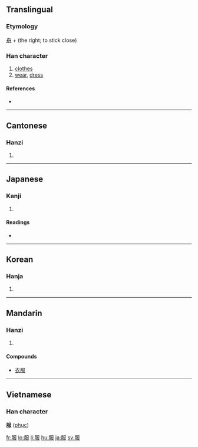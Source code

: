 ==Translingual==

===Etymology===
[[舟]] + (the right; to stick close)<!--JIS 0360-->

===Han character===
{{Han char|rn=74|rad=月|as=04|sn=8|four=7724<sub>7</sub>|canj=月尸中水 (BSLE)}}

# [[clothes]]
# [[wear]], [[dress]]

====References====
* {{Han ref|kx=0505.020|dkj=14345|dj=0883.140|hdz=32053.070|uh=670D|ud=26381|bh=AA41|bd=43585}}

----

==Cantonese==

===Hanzi===
{{yue-hanzi|jyut=|y=fuk6}}

# {{defn|Cantonese}}

----

==Japanese==

===Kanji===
{{ja-kanji|grade=3|rs=月04}}

# {{defn|Japanese}}

====Readings====
* {{ja-readings|on=[[ふく]] (fuku)|kun=[[きる]] (kiru), [[きもの]] (kimono), [[したがう]] (shitagau)}}

----

==Korean==

===Hanja===
{{ko-hanja|hangeul=[[복]]|eumhun=|rv=bok|mr=pok|y=pok}}

# {{defn|Korean}}

----

==Mandarin==

===Hanzi===
{{cmn-hanzi|pin=[[bì]] ([[bi4]]), [[fú]] ([[fu2]]), [[fù]] ([[fu4]])|wg=pi<sup>4</sup>, fu<sup>2</sup>, fu<sup>4</sup>}}

# {{defn|Mandarin}}

====Compounds====
* [[衣服]]

----

==Vietnamese==
===Han character===
'''服''' ([[phục]])

[[fr:服]]
[[lo:服]]
[[li:服]]
[[hu:服]]
[[ja:服]]
[[sv:服]]